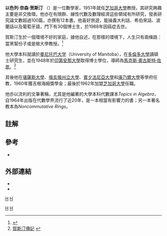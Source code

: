 {{Infobox_Person
| name = 以色列·奈森·贺斯汀
|image= Israel Herstein.jpeg
|box_width= 200px
|occupation= 數學家
| period = 
|birth_name= Israel Nathan Herstein
| other_names = Yitz Herstein
| Sex =男
|birth_date= {{birth date|1923|3|28}}
|birth_place= 
|death_date= {{death date|1988|2|9}}
|death_place= {{USA}}[[伊利諾州|伊利諾州]][[芝加哥|芝加哥]]
| nationality ={{USA}}猶太裔
| residence =
| party =
| religion =
| spouse =
| relatives = 
|education=
* 曼尼托巴大學（本科）
*多倫多大學（碩士）
*印第安納大學（博士）
| past = 
*堪薩斯大學講師
*俄亥俄州立大學講師
*賓夕法尼亞大學講師
*康乃爾大學講師講師（1958年）
*芝加哥大學講師（1962年－）
| work =
|awards=
*吉根海姆獎學金 （Guggenheim Fellowship,1960年）
}}

'''以色列·奈森·贺斯汀''' （{{bd|1923年|3月28日|1988年|2月9日}}）是一位數學家，1951年就任[[芝加哥大學|芝加哥大學]]教授。其研究興趣主要是非交換環。他亦在有限群、線性代數及數理經濟這些領域有所研究，發表研究論文數超過100篇，亦撰有12本書。他喜好旅遊，能操義大利話、希伯來話、波蘭話以及葡萄牙語，門下有30個博士生，於1988年因癌症去世。

賀斯汀生於一個環境不好的家庭，據他自述，在那樣的環境下，人生只有兩條路：當黑幫份子或是做大學教授。<ref>{{cite journal|last1=|first1=|last2=|first2=|year=1989|title=Obituary: Israel Nathan Herstein|journal=倫敦數學學會通訊|volume=21|issue=6|pages=594–600|publisher=倫敦數學學會|doi=|url=http://blms.oxfordjournals.org/content/21/6/594.extract|deadurl=yes|archiveurl=https://archive.is/20120710041902/http://blms.oxfordjournals.org/content/21/6/594.extract|archivedate=2012-07-10|access-date=2012-04-28}}</ref>

他大學本科就讀於[[曼尼托巴大学|曼尼托巴大学]]（University of Manitoba），在[[多倫多大學|多倫多大學]]讀碩士研究生，並在1948年於[[印第安那大學|印第安那大學]]取得博士學位，導師為[[馬克斯·奧古斯特·佐恩|馬克斯·奧古斯特·佐恩]]。<ref>[http://www-history.mcs.st-andrews.ac.uk/Biographies/Herstein.html 賀斯汀傳記] {{Wayback|url=http://www-history.mcs.st-andrews.ac.uk/Biographies/Herstein.html |date=20150206154242 }}{{en}}</ref>

其後他在[[堪薩斯大學|堪薩斯大學]]、[[俄亥俄州立大學|俄亥俄州立大學]]、[[賓夕法尼亞大學|賓夕法尼亞大學]]和[[康乃爾大學|康乃爾大學]]等學府任教，1960年獲吉根海姆獎學金；最後於1962年加盟[[芝加哥大學|芝加哥大學]]任職。

他亦以流利的文筆著稱，尤其是他編著的大學本科代數課本''Topics in Algebra''，自1964年出版在代數學界流行了近20年，是一本相當有影響力的書；另一本著名教本為''Noncommutative Rings''。

== 註解 ==
{{reflist}}

== 參考 ==
*{{cite book
 | first = Joseph A.
 | last = Gallian
 | year = 2006
 | title = Contemporary Abstract Algebra
 | url = https://archive.org/details/contemporaryabst0000gall
 | edition = Sixth
 | publisher = Houghton Mifflin
 | isbn = 0618514716
 }}

== 外部連結 ==
* {{MacTutor Biography|id=Herstein}}
* {{MathGenealogy |id=6526}}

[[分类:美国数学家|H]]
[[Category:曼尼托巴大學校友|H]]
[[Category:多倫多大學校友|H]]
[[category:印第安納大學校友|H]]
{{authority control}}